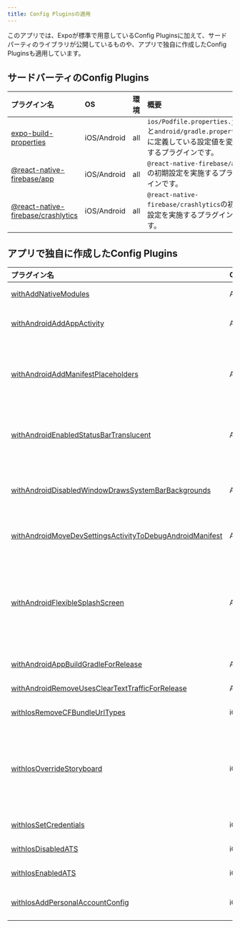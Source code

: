 ```yaml
---
title: Config Pluginsの適用
---
```


このアプリでは、Expoが標準で用意しているConfig Pluginsに加えて、サードパーティのライブラリが公開しているものや、アプリで独自に作成したConfig Pluginsも適用しています。

## サードバーティのConfig Plugins

| プラグイン名 | OS | 環境 | 概要 |
|:--|:--|:--|:--|
| [expo-build-properties](https://docs.expo.dev/versions/latest/sdk/build-properties/) | iOS/Android | all | `ios/Podfile.properties.json`と`android/gradle.properties`に定義している設定値を変更するプラグインです。 |
| [@react-native-firebase/app](https://rnfirebase.io/#managed-workflow) | iOS/Android |all | `@react-native-firebase/app`の初期設定を実施するプラグインです。 |
| [@react-native-firebase/crashlytics](https://rnfirebase.io/crashlytics/usage#installation) | iOS/Android | all | `@react-native-firebase/crashlytics`の初期設定を実施するプラグインです。 |

## アプリで独自に作成したConfig Plugins

| プラグイン名 | OS | 環境 | 概要 |
|:--|:--|:--|:--|
| [withAddNativeModules](https://github.com/{@inject:organization}/mobile-app-crib-notes/tree/master/example-app/SantokuApp/config/plugin/src/withAddNativeModules.ts) | Android/iOS | all | このアプリで作成したNativeModulesを追加します。 |
| [withAndroidAddAppActivity](https://github.com/{@inject:organization}/mobile-app-crib-notes/tree/master/example-app/SantokuApp/config/plugin/src/android/withAndroidAddAppActivity.ts) | Android | all | [Transition中にActivityのbackgroundが表示される問題](https://github.com/software-mansion/react-native-screens/issues/380)があるため、Splash Screen用とReact Native用にActivityを分けます。 |
| [withAndroidAddManifestPlaceholders](https://github.com/{@inject:organization}/mobile-app-crib-notes/tree/master/example-app/SantokuApp/config/plugin/src/android/withAndroidAddManifestPlaceholders.ts) | Android | all | `build.gradle`に`manifestPlaceholders`を追加して、指定された変数を`AndroidManifest.xml`で参照できるようにします。`manifestPlaceholders`に設定する値は、固定の文字列や`gradle.properties`、システムプロパティから取得できます。 |
| [withAndroidEnabledStatusBarTranslucent](https://github.com/{@inject:organization}/mobile-app-crib-notes/tree/master/example-app/SantokuApp/config/plugin/src/android/withAndroidEnabledStatusBarTranslucent.ts) | Android | all | [スプラッシュスクリーンがexpo-splash-screenで表示されるImageViewに変わった時に、画像がずれてしまう問題](https://github.com/crazycodeboy/react-native-splash-screen/issues/241)があるため、[expo_splash_screen_status_bar_translucent](https://github.com/expo/expo/tree/master/packages/expo-splash-screen#-optional-customize-statusbar-1)を有効化します。 |
| [withAndroidDisabledWindowDrawsSystemBarBackgrounds](https://github.com/{@inject:organization}/mobile-app-crib-notes/tree/master/example-app/SantokuApp/config/plugin/src/android/withAndroidDisabledWindowDrawsSystemBarBackgrounds.ts) | Android | all | [スプラッシュスクリーンがexpo-splash-screenで表示されるImageViewに変わった時に、画像がずれてしまう問題](https://github.com/crazycodeboy/react-native-splash-screen/issues/241)があるため、`windowDrawsSystemBarBackgrounds`を無効化します。|
| [withAndroidMoveDevSettingsActivityToDebugAndroidManifest](https://github.com/{@inject:organization}/mobile-app-crib-notes/tree/master/example-app/SantokuApp/config/plugin/src/android/withAndroidMoveDevSettingsActivityToDebugAndroidManifest.ts) | Android | all | DevSettingsActivityの設定を`main/AndroidManifest.xml`から`debug/AndroidManifest.xml`に移動します。|
| [withAndroidFlexibleSplashScreen](https://github.com/{@inject:organization}/mobile-app-crib-notes/tree/master/example-app/SantokuApp/config/plugin/src/android/withAndroidFlexibleSplashScreen.ts) | Android | all | Expoの標準プラグインでは、スプラッシュスクリーンに1枚の画像しか設定できません。このアプリでは、複数の画像を中央で画面サイズに合わせて表示したり、下揃えで表示したりする必要があります。<br/>そのため、スプラッシュスクリーン用に複数枚の画像をコピーしたり、それらの画像を使用する設定ファイルをテンプレートからコピーします。|
| [withAndroidAppBuildGradleForRelease](https://github.com/{@inject:organization}/mobile-app-crib-notes/tree/master/example-app/SantokuApp/config/plugin/src/android/withAndroidAppBuildGradleForRelease.ts) | Android | stg<br/>prod | リリース用の署名設定や、[NDKのクラッシュログ収集に関する設定](https://rnfirebase.io/crashlytics/android-setup#4-optional-enable-crashlytics-ndk-reporting)を追加します。 |
| [withAndroidRemoveUsesClearTextTrafficForRelease](https://github.com/{@inject:organization}/mobile-app-crib-notes/tree/master/example-app/SantokuApp/config/plugin/src/android/withAndroidRemoveUsesClearTextTrafficForRelease.ts) | Android | stg<br/>prod | リリースビルドでは、`usesCleartextTraffic`の設定を削除します。 |
| [withIosRemoveCFBundleUrlTypes](https://github.com/{@inject:organization}/mobile-app-crib-notes/tree/master/example-app/SantokuApp/config/plugin/src/ios/withIosRemoveCFBundleUrlTypes.ts) | iOS | all | このアプリではカスタムスキーマを定義しないため、CFBundleURLTypesを削除します。|
| [withIosOverrideStoryboard](https://github.com/{@inject:organization}/mobile-app-crib-notes/tree/master/example-app/SantokuApp/config/plugin/src/ios/withIosOverrideStoryboard.ts) | iOS | all | Expoの標準プラグインでは、スプラッシュスクリーンに1枚の画像しか設定できません。このアプリでは、複数の画像を中央で画面サイズに合わせて表示したり、下揃えで表示したりする必要があります。<br/>そのため、スプラッシュスクリーン用に複数枚の画像をコピーしたり、Storyboardをテンプレートからコピーします。|
| [withIosSetCredentials](https://github.com/{@inject:organization}/mobile-app-crib-notes/tree/master/example-app/SantokuApp/config/plugin/src/ios/withIosSetCredentials.ts) | iOS | all | BundleIdentifierや署名に関する設定をします。|
| [withIosDisabledATS](https://github.com/{@inject:organization}/mobile-app-crib-notes/tree/master/example-app/SantokuApp/config/plugin/src/ios/withIosDisabledATS.ts) | iOS | local<br/>dev | ATS（App Transport Security）を無効化します。|
| [withIosEnabledATS](https://github.com/{@inject:organization}/mobile-app-crib-notes/tree/master/example-app/SantokuApp/config/plugin/src/ios/withIosEnabledATS.ts) | iOS | stg<br/>prod | ATS（App Transport Security）を有効化します。|
| [withIosAddPersonalAccountConfig](https://github.com/{@inject:organization}/mobile-app-crib-notes/tree/master/example-app/SantokuApp/config/plugin/src/ios/withIosAddPersonalAccountConfig.ts) | iOS | local | 開発者アカウントが設定された`PersonalAccount.xcconfig`をテンプレートからコピーします。 |
